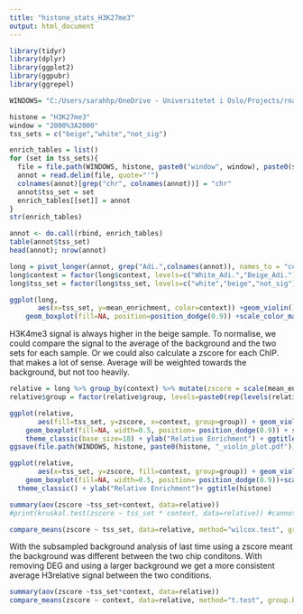 ---
title: "histone_stats_H3K27me3"
output: html_document
---

```{r}
library(tidyr)
library(dplyr)
library(ggplot2)
library(ggpubr)
library(ggrepel)
```


```{r}
WINDOWS= "C:/Users/sarahhp/OneDrive - Universitetet i Oslo/Projects/rnaseq/beige_rnaseq_jul22/31_leafcutter/histone_profile/new_TSS"

histone = "H3K27me3"
window = "2000%3A2000"
tss_sets = c("beige","white","not_sig")

enrich_tables = list()
for (set in tss_sets){
  file = file.path(WINDOWS, histone, paste0("window", window), paste0(set,".",window, "_white_beige.tab"))
  annot = read.delim(file, quote="'")
  colnames(annot)[grep("chr", colnames(annot))] = "chr"
  annot$tss_set = set
  enrich_tables[[set]] = annot
}
str(enrich_tables)

annot <- do.call(rbind, enrich_tables)
table(annot$tss_set)
head(annot); nrow(annot)
```

```{r}
long = pivot_longer(annot, grep("Adi.",colnames(annot)), names_to = "context", values_to = "mean_enrichment")
long$context = factor(long$context, levels=c("White_Adi.","Beige_Adi."))
long$tss_set = factor(long$tss_set, levels=c("white","beige","not_sig"))
```


```{r}
ggplot(long, 
       aes(x=tss_set, y=mean_enrichment, color=context)) +geom_violin()+ 
    geom_boxplot(fill=NA, position=position_dodge(0.9)) +scale_color_manual(values= c("dodgerblue","orange"))+ ggtitle(histone)
```
H3K4me3 signal is always higher in the beige sample.  To normalise, we could compare the signal to the average of the background and the two sets for each sample.  Or we could also calculate a zscore for each ChIP.  that makes a lot of sense.  Average will be weighted towards the background, but not too heavily.  

```{r}
relative = long %>% group_by(context) %>% mutate(zscore = scale(mean_enrichment), group=paste0(context, tss_set))
relative$group = factor(relative$group, levels=paste0(rep(levels(relative$context),each=3), levels(relative$tss_set)))

ggplot(relative, 
       aes(fill=tss_set, y=zscore, x=context, group=group)) + geom_violin() +
    geom_boxplot(fill=NA, width=0.5, position= position_dodge(0.9)) + scale_fill_manual(values= c("dodgerblue","orange","grey")) +
    theme_classic(base_size=18) + ylab("Relative Enrichment") + ggtitle(histone)
ggsave(file.path(WINDOWS, histone, paste0(histone, "_violin_plot.pdf")))

ggplot(relative, 
       aes(x=tss_set, y=zscore, fill=context, group=group)) + geom_violin() +
    geom_boxplot(fill=NA, width=0.5, position= position_dodge(0.9))+scale_fill_manual(values= c("dodgerblue","orange")) +
  theme_classic() + ylab("Relative Enrichment")+ ggtitle(histone)

```


```{r}
summary(aov(zscore ~tss_set+context, data=relative))
#print(kruskal.test(zscore ~ tss_set * context, data=relative)) #cannot run a kruskal wallis with interactions.

compare_means(zscore ~ tss_set, data=relative, method="wilcox.test", group.by="context")
```

With the subsampled background analysis of last time using a zscore meant the background was different between the two chip conditons.  With removing DEG and using a larger background we get a more consistent average H3relative signal between the two conditions. 

```{r}
summary(aov(zscore ~tss_set*context, data=relative))
compare_means(zscore ~ context, data=relative, method="t.test", group.by="tss_set") # <- not significant by ANOVA, so not reporting
```

